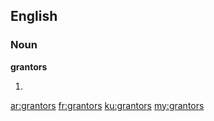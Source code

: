 ==English==

===Noun===
'''grantors'''

# {{plural of|grantor}}

[[ar:grantors]]
[[fr:grantors]]
[[ku:grantors]]
[[my:grantors]]